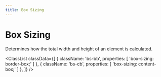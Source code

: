 ```yaml
---
title: Box Sizing
---
```



# Box Sizing

Determines how the total width and height of an element is calculated.

<ClassList
  classData={[
    {
      className: 'bs-bb',
      properties: [
        'box-sizing: border-box;'
      ]
    },
    {
      className: 'bs-cb',
      properties: [
        'box-sizing: content-box;'
      ]
    },
  ]}
/>
